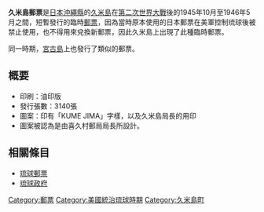 '''久米島郵票'''是[[日本|日本]][[沖繩縣|沖繩縣]]的[[久米島|久米島]]在[[第二次世界大戰|第二次世界大戰]]後的1945年10月至1946年5月之間，短暫發行的臨時[[郵票|郵票]]，因為當時原本使用的日本郵票在美軍控制琉球後被禁止使用，也不得用來兌換新郵票，因此久米島上出現了此種臨時郵票。

同一時期，[[宮古島|宮古島]]上也發行了類似的郵票。

==概要==
*印刷：油印版
*發行張數：3140張
*圖案：印有「KUME JIMA」字樣，以及久米島局長的用印
*圖案被認為是由喜久村郵局局長所設計。

==相關條目==
* [[琉球郵票|琉球郵票]]
*[[琉球政府|琉球政府]]

[[Category:郵票|Category:郵票]]
[[Category:美國統治琉球時期|Category:美國統治琉球時期]]
[[Category:久米島町|Category:久米島町]]